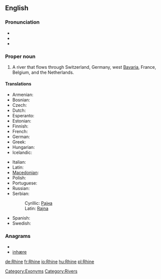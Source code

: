 ==English==
{{wikipedia}}

===Pronunciation===
*{{IPA|/raɪn/}}
*{{audio|en-us-Rhine.ogg|Audio (US)}}
*{{rhymes|aɪn}}

===Proper noun===
{{en-proper noun|head=the Rhine}}

# A river that flows through Switzerland, Germany, west [[Bavaria]], France, Belgium, and the Netherlands.

====Translations====
{{trans-top|river that flows through Europe}}
* Armenian: {{t-|hy|Հռենոս|tr=Hṙenos}}
* Bosnian: {{t-|bs|Rajna|f}}
* Czech: {{t-|cs|Rýn|m}}
* Dutch: {{t+|nl|Rijn|m}}
* Esperanto: {{t-|eo|Rejno|xs=Esperanto}}
* Estonian: {{t-|et|Rein}}
* Finnish: {{t+|fi|Rein}}
* French: {{t+|fr|Rhin|m}}
* German: {{t+|de|Rhein|m}}
* Greek: {{t+|el|Ρήνος}}
* Hungarian: {{t+|hu|Rajna}}
* Icelandic: {{t+|is|Rín|f}}
{{trans-mid}}
* Italian: {{t-|it|Reno|m}}
* Latin: {{t+|la|Rhenus}}
* [[Macedonian]]: {{t-|mk|Рајна|f|tr=Rájna}}
* Polish: {{t+|pl|Ren}}
* Portuguese: {{t+|pt|Reno|m}}
* Russian: {{t-|ru|Рейн}}
* Serbian:
*: Cyrillic: [[Рајна]] {{f}}
*: Latin: [[Rajna#Serbian|Rajna]] {{f}}
* Spanish: {{t-|es|Rin}}
* Swedish: {{t-|sv|Rhen}}
{{trans-bottom}}

===Anagrams===
* {{alphagram|ehinr}}
* [[inhære#English|inhære]]


[[Category:Exonyms]]
[[Category:Rivers]]

[[de:Rhine]]
[[fr:Rhine]]
[[io:Rhine]]
[[hu:Rhine]]
[[pl:Rhine]]